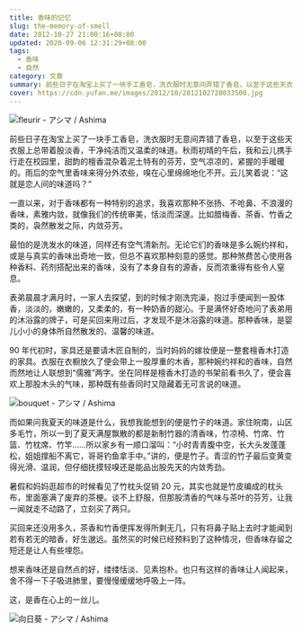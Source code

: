 ```yaml
---
title: 香味的记忆
slug: the-memory-of-smell
date: 2012-10-27 21:00:16+08:00
updated: 2020-09-06 12:31:29+08:00
tags:
  - 香味
  - 自然
category: 文章
summary: 前些日子在淘宝上买了一块手工香皂，洗衣服时无意间弄错了香皂，以至于这些天衣服上总带着股淡香，干净纯洁而又温柔的味道。秋雨初晴的午后，我和云儿携手行走在校园里，甜韵的檀香混杂着泥土特有的芬芳，空气凉凉的，紧握的手暖暖的。
cover: https://cdn.yufan.me/images/2012/10/2012102720033500.jpg
---
```


![fleurir - アシマ / Ashima](https://cdn.yufan.me/images/2012/10/2012102720131600.jpg)

<MusicPlayer id={1913262091} />

前些日子在淘宝上买了一块手工香皂，洗衣服时无意间弄错了香皂，以至于这些天衣服上总带着股淡香，干净纯洁而又温柔的味道。秋雨初晴的午后，我和云儿携手行走在校园里，甜韵的檀香混杂着泥土特有的芬芳，空气凉凉的，紧握的手暖暖的。雨后的空气里香味来得分外浓些，嗅在心里绵绵地化不开。云儿笑着说：“这就是恋人间的味道吗？”

一直以来，对于香味都有一种特别的追求，我喜欢那种不张扬、不呛鼻、不浪漫的香味，素雅内敛，就像我们的传统审美，恬淡而深邃。比如腊梅香、茶香、竹香之类的，袅然散发之际，内敛芬芳。

最怕的是洗发水的味道，同样还有空气清新剂。无论它们的香味是多么婉约祥和，或是与真实的香味出奇地一致，但总不喜欢那种刻意的感觉。那种煞费苦心使用各种香料、药剂搭配出来的香味，没有了本身自有的源香，反而浓重得有些令人窒息。

表弟晨晨才满月时，一家人去探望，到的时候才刚洗完澡，抱过手便闻到一股体香，淡淡的，嫩嫩的，又柔柔的，有一种奶香的甜沁。于是满怀好奇地问了表弟用的沐浴露的牌子，可是买回来用过后，才发现不是沐浴露的味道。那种香味，是婴儿小小的身体所自然散发的、温馨的味道。

90 年代初时，家具还是要请木匠自制的，当时妈妈的嫁妆便是一整套檀香木打造的家具。衣服在衣橱放久了便会带上一股厚重的木香，那种婉约祥和的香味，自然而然地让人联想到“儒雅”两字。坐在同样是檀香木打造的书架前看书久了，便会喜欢上那股木头的气味，那种既有些香同时又隐藏着无可言说的味道。

![bouquet - アシマ / Ashima](https://cdn.yufan.me/images/2012/10/2012102720132100.jpg)

而如果问我夏天的味道是什么，我想我能想到的便是竹子的味道。家住皖南，山区多毛竹，所以一到了夏天满屋飘散的都是新制竹器的清香味，竹凉椅、竹席、竹篮、竹枕席、竹竿……所以家乡有一顺口溜叫：“小时青青腹中空，长大头发蓬蓬松，姐姐撑船不离它，哥哥钓鱼拿手中。”讲的，便是竹子。青涩的竹子最后变黄变得光滑、温润，但仔细抚摸轻嗅还是能品出股先天的内敛秀劲。

暑假和妈妈逛超市的时候看见了竹枕头促销 20 元，其实也就是竹皮编成的枕头布，里面塞满了废弃的茶梗。谈不上舒服，但那股清香的气味与茶叶的芬芳，让我一闻就走不动路了，立刻买了两只。

买回来还没用多久，茶香和竹香便挥发得所剩无几，只有将鼻子贴上去时才能闻到若有若无的暗香，好生邈远。虽然买的时候已经预料到了这种情况，但香味存留之短还是让人有些埋怨。

想来香味还是自然点的好，缕缕恬淡、见素抱朴。也只有这样的香味让人闻起来，舍不得一下子吸进肺里，要慢慢缓缓地呼吸上一阵。

这，是香在心上的一丝儿。

![向日葵 - アシマ / Ashima](https://cdn.yufan.me/images/2012/10/2012102720132600.jpg)
